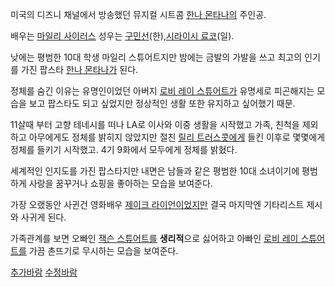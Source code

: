 미국의 디즈니 채널에서 방송했던 뮤지컬 시트콤 [[한나 몬타나]]의 주인공. 

배우는 [[마일리 사이러스]] 성우는 [[구민선]](한),[[시라이시 료코]](일).

낮에는 평범한 10대 학생 마일리 스튜어트지만 밤에는 금발의 가발을 쓰고 최고의 인기를 가진 팝스타 [[한나 몬타나]]가 된다.  

정체를 숨긴 이유는 유명인이었던 아버지 [[로비 레이 스튜어트]]가 유명세로 피곤해지는 모습을 보고 팝스타도 되고 싶었지만 정상적인 생활 또한 유지하고 싶어했기 때문.

11살때 부터 고향 테네시를 떠나 LA로 이사와 이중 생활을 시작했고 가족, 친척을 제외하고 아무에게도 정체를 밝히지 않았지만 절친 [[릴리 트러스콧]]에게 들킨 이후로 몇몇에게 정체를 들키기 시작했고. 4기 9화에서 모두에게 정체를 밝혔다.

세계적인 인지도를 가진 팝스타지만 내면은 남들과 같은 평범한 10대 소녀이기에 평범하게 사랑을 꿈꾸거나 쇼핑을 좋아하는 모습을 보여준다.

가장 오랬동안 사귄건 영화배우 [[제이크 라이언]]이었지만 결국 마지막엔 기타리스트 제시와 사귀게 된다.

가족관계를 보면 오빠인 [[잭슨 스튜어트]]를 '''생리적'''으로 싫어하고 아빠인 [[로비 레이 스튜어트]]를 가끔 촌뜨기로 무시하는 모습을 보여준다.

[[추가바람]]
[[수정바람]]
